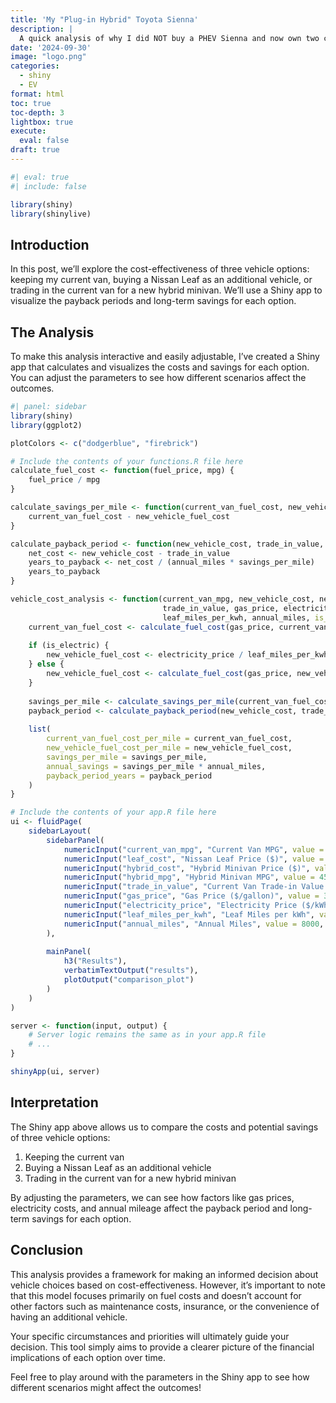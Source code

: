 ```yaml
---
title: 'My "Plug-in Hybrid" Toyota Sienna'
description: |
  A quick analysis of why I did NOT buy a PHEV Sienna and now own two cars.
date: '2024-09-30'
image: "logo.png"
categories:
  - shiny
  - EV
format: html
toc: true
toc-depth: 3
lightbox: true
execute:
  eval: false
draft: true
---
```


```r
#| eval: true
#| include: false

library(shiny)
library(shinylive)
```

## Introduction

In this post, we'll explore the cost-effectiveness of three vehicle options: keeping my current van, buying a Nissan Leaf as an additional vehicle, or trading in the current van for a new hybrid minivan. We'll use a Shiny app to visualize the payback periods and long-term savings for each option.

## The Analysis

To make this analysis interactive and easily adjustable, I've created a Shiny app that calculates and visualizes the costs and savings for each option. You can adjust the parameters to see how different scenarios affect the outcomes.

```r
#| panel: sidebar
library(shiny)
library(ggplot2)

plotColors <- c("dodgerblue", "firebrick")

# Include the contents of your functions.R file here
calculate_fuel_cost <- function(fuel_price, mpg) {
    fuel_price / mpg
}

calculate_savings_per_mile <- function(current_van_fuel_cost, new_vehicle_fuel_cost) {
    current_van_fuel_cost - new_vehicle_fuel_cost
}

calculate_payback_period <- function(new_vehicle_cost, trade_in_value, annual_miles, savings_per_mile) {
    net_cost <- new_vehicle_cost - trade_in_value
    years_to_payback <- net_cost / (annual_miles * savings_per_mile)
    years_to_payback
}

vehicle_cost_analysis <- function(current_van_mpg, new_vehicle_cost, new_vehicle_mpg, 
                                  trade_in_value, gas_price, electricity_price, 
                                  leaf_miles_per_kwh, annual_miles, is_electric = FALSE) {
    current_van_fuel_cost <- calculate_fuel_cost(gas_price, current_van_mpg)
    
    if (is_electric) {
        new_vehicle_fuel_cost <- electricity_price / leaf_miles_per_kwh
    } else {
        new_vehicle_fuel_cost <- calculate_fuel_cost(gas_price, new_vehicle_mpg)
    }
    
    savings_per_mile <- calculate_savings_per_mile(current_van_fuel_cost, new_vehicle_fuel_cost)
    payback_period <- calculate_payback_period(new_vehicle_cost, trade_in_value, annual_miles, savings_per_mile)
    
    list(
        current_van_fuel_cost_per_mile = current_van_fuel_cost,
        new_vehicle_fuel_cost_per_mile = new_vehicle_fuel_cost,
        savings_per_mile = savings_per_mile,
        annual_savings = savings_per_mile * annual_miles,
        payback_period_years = payback_period
    )
}

# Include the contents of your app.R file here
ui <- fluidPage(
    sidebarLayout(
        sidebarPanel(
            numericInput("current_van_mpg", "Current Van MPG", value = 18, min = 0),
            numericInput("leaf_cost", "Nissan Leaf Price ($)", value = 5000, min = 0),
            numericInput("hybrid_cost", "Hybrid Minivan Price ($)", value = 50000, min = 0),
            numericInput("hybrid_mpg", "Hybrid Minivan MPG", value = 45, min = 0),
            numericInput("trade_in_value", "Current Van Trade-in Value ($)", value = 18000, min = 0),
            numericInput("gas_price", "Gas Price ($/gallon)", value = 3.00, min = 0, step = 0.01),
            numericInput("electricity_price", "Electricity Price ($/kWh)", value = 0.14, min = 0, step = 0.01),
            numericInput("leaf_miles_per_kwh", "Leaf Miles per kWh", value = 3.5, min = 0, step = 0.1),
            numericInput("annual_miles", "Annual Miles", value = 8000, min = 0)
        ),
        
        mainPanel(
            h3("Results"),
            verbatimTextOutput("results"),
            plotOutput("comparison_plot")
        )
    )
)

server <- function(input, output) {
    # Server logic remains the same as in your app.R file
    # ...
}

shinyApp(ui, server)
```

## Interpretation

The Shiny app above allows us to compare the costs and potential savings of three vehicle options:

1. Keeping the current van
2. Buying a Nissan Leaf as an additional vehicle
3. Trading in the current van for a new hybrid minivan

By adjusting the parameters, we can see how factors like gas prices, electricity costs, and annual mileage affect the payback period and long-term savings for each option.

## Conclusion

This analysis provides a framework for making an informed decision about vehicle choices based on cost-effectiveness. However, it's important to note that this model focuses primarily on fuel costs and doesn't account for other factors such as maintenance costs, insurance, or the convenience of having an additional vehicle.

Your specific circumstances and priorities will ultimately guide your decision. This tool simply aims to provide a clearer picture of the financial implications of each option over time.

Feel free to play around with the parameters in the Shiny app to see how different scenarios might affect the outcomes!
